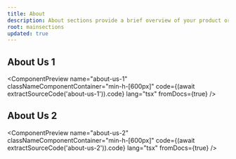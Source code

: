 ```yaml
---
title: About
description: About sections provide a brief overview of your product or service, highlighting its key features and benefits. They help users understand what your product is about and why they should use it.
root: mainsections
updated: true
---
```



## About Us 1

<ComponentPreview
  name="about-us-1"
  classNameComponentContainer="min-h-[600px]"
  code={(await extractSourceCode('about-us-1')).code}
  lang="tsx"
  fromDocs={true}
/>

## About Us 2

<ComponentPreview
  name="about-us-2"
  classNameComponentContainer="min-h-[600px]"
  code={(await extractSourceCode('about-us-2')).code}
  lang="tsx"
  fromDocs={true}
/>